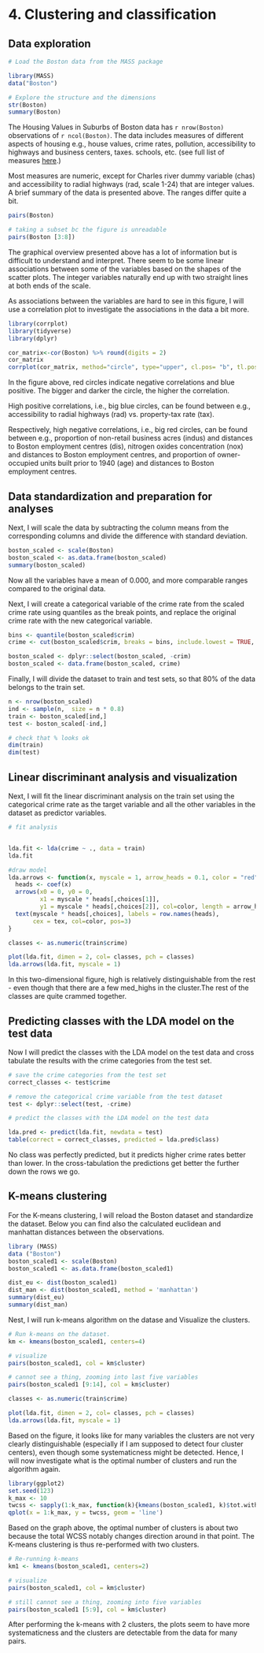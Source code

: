 # 4. Clustering and classification


## Data exploration

```r

# Load the Boston data from the MASS package

library(MASS)
data("Boston")

# Explore the structure and the dimensions
str(Boston)
summary(Boston)

```
The Housing Values in Suburbs of Boston data has `r nrow(Boston)` observations of `r ncol(Boston)`. The data includes measures of different aspects of housing  e.g., house values, crime rates, pollution, accessibility to highways and business centers, taxes. schools, etc. (see full list of measures <a href="https://stat.ethz.ch/R-manual/R-devel/library/MASS/html/Boston.html">here</a>.)

Most measures are numeric, except for Charles river dummy variable (chas) and accessibility to radial highways (rad, scale 1-24) that are integer values. A brief summary of the data is presented above. The ranges differ quite a bit.

```r
pairs(Boston)

# taking a subset bc the figure is unreadable
pairs(Boston [3:8])


```

The graphical overview presented above has a lot of information but is difficult to understand and interpret. There seem to be some linear associations between some of the variables based on the shapes of the scatter plots. The integer variables naturally end up with two straight lines at both ends of the scale.

As associations between the variables are hard to see in this figure, I will use a correlation plot to investigate the associations in the data a bit more. 

```r
library(corrplot)
library(tidyverse)
library(dplyr)

cor_matrix<-cor(Boston) %>% round(digits = 2)
cor_matrix
corrplot(cor_matrix, method="circle", type="upper", cl.pos= "b", tl.pos = "d", tl.cex = 0.6)

```

In the figure above, red circles indicate negative correlations and blue positive. The bigger and darker the circle, the higher the correlation.

High positive correlations, i.e., big blue circles, can be found between e.g., accessibility to radial highways (rad) vs. property-tax rate (tax).

Respectively, high negative correlations, i.e., big red circles, can be found between e.g., proportion of non-retail business acres (indus) and distances to  Boston employment centres (dis), nitrogen oxides concentration (nox) and distances to Boston employment centres, and proportion of owner-occupied units built prior to 1940 (age) and distances to  Boston employment centres.

## Data standardization and preparation for analyses

Next, I will scale the data by subtracting the column means from the corresponding columns and divide the difference with standard deviation.

```r
boston_scaled <- scale(Boston)
boston_scaled <- as.data.frame(boston_scaled)
summary(boston_scaled)

```
Now all the variables have a mean of 0.000, and more comparable ranges compared to the original data.

Next, I will create a categorical variable of the crime rate from the scaled crime rate using quantiles as the break points, and replace the original crime rate with the new categorical variable.

```r

bins <- quantile(boston_scaled$crim)
crime <- cut(boston_scaled$crim, breaks = bins, include.lowest = TRUE, labels = c("low", "med_low", "med_high", "high"))

boston_scaled <- dplyr::select(boston_scaled, -crim)
boston_scaled <- data.frame(boston_scaled, crime)

```
Finally, I will divide the dataset to train and test sets, so that 80% of the data belongs to the train set.

```r
n <- nrow(boston_scaled)
ind <- sample(n,  size = n * 0.8)
train <- boston_scaled[ind,]
test <- boston_scaled[-ind,]

# check that % looks ok
dim(train)
dim(test)
```

## Linear discriminant analysis and visualization

Next, I will fit the linear discriminant analysis on the train set using the categorical crime rate as the target variable and all the other variables in the dataset as predictor variables.

```r
# fit analysis


lda.fit <- lda(crime ~ ., data = train)
lda.fit

#draw model
lda.arrows <- function(x, myscale = 1, arrow_heads = 0.1, color = "red", tex = 0.75, choices = c(1,2)){
  heads <- coef(x)
  arrows(x0 = 0, y0 = 0, 
         x1 = myscale * heads[,choices[1]], 
         y1 = myscale * heads[,choices[2]], col=color, length = arrow_heads)
  text(myscale * heads[,choices], labels = row.names(heads), 
       cex = tex, col=color, pos=3)
}

classes <- as.numeric(train$crime)

plot(lda.fit, dimen = 2, col= classes, pch = classes)
lda.arrows(lda.fit, myscale = 1)


```

In this two-dimensional figure, high is relatively distinguishable from the rest - even though that there are a few med_highs in the cluster.The rest of the classes are quite crammed together.




## Predicting classes with the LDA model on the test data

Now I will predict the classes with the LDA model on the test data and cross tabulate the results with the crime categories from the test set. 

```r
# save the crime categories from the test set
correct_classes <- test$crime

# remove the categorical crime variable from the test dataset
test <- dplyr::select(test, -crime)

# predict the classes with the LDA model on the test data

lda.pred <- predict(lda.fit, newdata = test)
table(correct = correct_classes, predicted = lda.pred$class)


```
No class was perfectly predicted, but it predicts higher crime rates better than lower. In the cross-tabulation the predictions get better the further down the rows we go. 


## K-means clustering

For the K-means clustering, I will reload the Boston dataset and standardize the dataset. Below you can find also the calculated euclidean and manhattan distances between the observations. 

```r
library (MASS)
data ("Boston")
boston_scaled1 <- scale(Boston)
boston_scaled1 <- as.data.frame(boston_scaled1)

dist_eu <- dist(boston_scaled1)
dist_man <- dist(boston_scaled1, method = 'manhattan')
summary(dist_eu)
summary(dist_man)

```

Nest, I will run k-means algorithm on the datase and Visualize the clusters. 

```r
# Run k-means on the dataset.
km <- kmeans(boston_scaled1, centers=4)

# visualize
pairs(boston_scaled1, col = km$cluster)

# cannot see a thing, zooming into last five variables
pairs(boston_scaled1 [9:14], col = km$cluster)

classes <- as.numeric(train$crime)

plot(lda.fit, dimen = 2, col= classes, pch = classes)
lda.arrows(lda.fit, myscale = 1)
````

Based on the figure, it looks like for many variables the clusters are not very clearly distinguishable (especially if I am supposed to detect four cluster centers), even though some systematicness might be detected. Hence, I will now investigate what is the optimal number of clusters and run the algorithm again. 

```r
library(ggplot2)
set.seed(123)
k_max <- 10
twcss <- sapply(1:k_max, function(k){kmeans(boston_scaled1, k)$tot.withinss})
qplot(x = 1:k_max, y = twcss, geom = 'line')
```

Based on the graph above, the optimal number of clusters is about two because the total WCSS notably changes direction around in that point. The K-means clustering is thus re-performed with two clusters.

```r
# Re-running k-means
km1 <- kmeans(boston_scaled1, centers=2)

# visualize
pairs(boston_scaled1, col = km$cluster)

# still cannot see a thing, zooming into five variables
pairs(boston_scaled1 [5:9], col = km$cluster)
````

After performing the k-means with 2 clusters, the plots seem to have more systematicness and the clusters are detectable from the data for many pairs. 